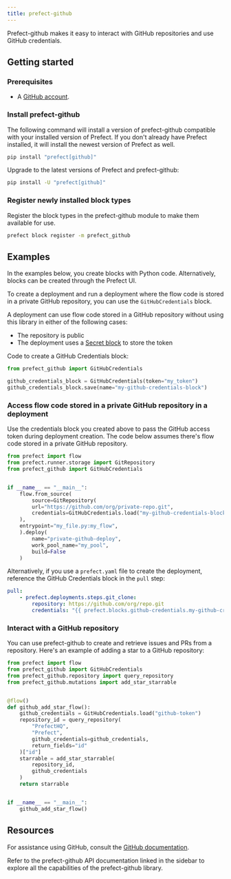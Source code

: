 ```yaml
---
title: prefect-github
---
```


Prefect-github makes it easy to interact with GitHub repositories and use GitHub credentials.

## Getting started

### Prerequisites

- A [GitHub account](https://github.com/).

### Install prefect-github

The following command will install a version of prefect-github compatible with your installed version of Prefect. 
If you don't already have Prefect installed, it will install the newest version of Prefect as well.

```bash
pip install "prefect[github]"
```

Upgrade to the latest versions of Prefect and prefect-github:

```bash
pip install -U "prefect[github]"
```

### Register newly installed block types

Register the block types in the prefect-github module to make them available for use.

```bash
prefect block register -m prefect_github
```

## Examples

In the examples below, you create blocks with Python code.
Alternatively, blocks can be created through the Prefect UI.

To create a deployment and run a deployment where the flow code is stored in a private GitHub repository, you can use the `GitHubCredentials` block.

A deployment can use flow code stored in a GitHub repository without using this library in either of the following cases:

- The repository is public
- The deployment uses a [Secret block](https://docs.prefect.io/latest/develop/blocks/) to store the token

Code to create a GitHub Credentials block:

```python
from prefect_github import GitHubCredentials

github_credentials_block = GitHubCredentials(token="my_token")
github_credentials_block.save(name="my-github-credentials-block")
```

### Access flow code stored in a private GitHub repository in a deployment

Use the credentials block you created above to pass the GitHub access token during deployment creation. The code below assumes there's flow code stored in a private GitHub repository.

```python
from prefect import flow
from prefect.runner.storage import GitRepository
from prefect_github import GitHubCredentials


if __name__ == "__main__":
    flow.from_source(
        source=GitRepository(
        url="https://github.com/org/private-repo.git",
        credentials=GitHubCredentials.load("my-github-credentials-block")
    ),
    entrypoint="my_file.py:my_flow",
    ).deploy(
        name="private-github-deploy",
        work_pool_name="my_pool",
        build=False
    )
```

Alternatively, if you use a `prefect.yaml` file to create the deployment, reference the GitHub Credentials block in the `pull` step:

```yaml
pull:
    - prefect.deployments.steps.git_clone:
        repository: https://github.com/org/repo.git
        credentials: "{{ prefect.blocks.github-credentials.my-github-credentials-block }}"
```

### Interact with a GitHub repository

You can use prefect-github to create and retrieve issues and PRs from a repository.
Here's an example of adding a star to a GitHub repository:

```python
from prefect import flow
from prefect_github import GitHubCredentials
from prefect_github.repository import query_repository
from prefect_github.mutations import add_star_starrable


@flow()
def github_add_star_flow():
    github_credentials = GitHubCredentials.load("github-token")
    repository_id = query_repository(
        "PrefectHQ",
        "Prefect",
        github_credentials=github_credentials,
        return_fields="id"
    )["id"]
    starrable = add_star_starrable(
        repository_id,
        github_credentials
    )
    return starrable


if __name__ == "__main__":
    github_add_star_flow()
```

## Resources

For assistance using GitHub, consult the [GitHub documentation](https://docs.github.com).

Refer to the prefect-github API documentation linked in the sidebar to explore all the capabilities of the prefect-github library.
